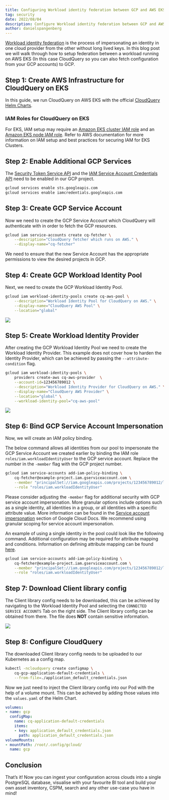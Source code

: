 ```yaml
---
title: Configuring Workload identity federation between GCP and AWS EKS
tag: security
date: 2022/08/04
description: Configure Workload identity federation between GCP and AWS EKS
author: danielspangenberg
---
```



<BlogHeader/>


[Workload identity federation](https://cloud.google.com/iam/docs/configuring-workload-identity-federation) is the process of impersonating an identity in one cloud provider from the other without long lived keys. In this blog post we will walk through how to setup federation between a workload running on AWS EKS (In this case CloudQuery so you can also fetch configuration from your GCP accounts) to GCP.



## Step 1: Create AWS Infrastructure for CloudQuery on EKS 

In this guide, we run CloudQuery on AWS EKS with the official [CloudQuery Helm Charts](https://github.com/cloudquery/helm-charts). 

### IAM Roles for CloudQuery on EKS

For EKS, IAM setup may require an [Amazon EKS cluster IAM role](https://docs.aws.amazon.com/eks/latest/userguide/service_IAM_role.html) and an [Amazon EKS node IAM role](https://docs.aws.amazon.com/eks/latest/userguide/create-node-role.html).  Refer to AWS documentation for more information on IAM setup and best practices for securing IAM for EKS Clusters.

## Step 2: Enable Additional GCP Services

The [Security Token Service API](https://cloud.google.com/iam/docs/reference/sts/rest) and the [IAM Service Account Credentials API](https://cloud.google.com/iam/docs/reference/credentials/rest) need to be enabled in our GCP project.

```bash copy
gcloud services enable sts.googleapis.com
gcloud services enable iamcredentials.googleapis.com
```


## Step 3: Create GCP Service Account

Now we need to create the GCP Service Account which CloudQuery will authenticate with in order to fetch the GCP resources.

```bash copy
gcloud iam service-accounts create cq-fetcher \
    --description="CloudQuery fetcher which runs on AWS." \
    --display-name="cq-fetcher"
```

We need to ensure that the new Service Account has the appropriate permissions to view the desired projects in GCP.


## Step 4: Create GCP Workload Identity Pool

Next, we need to create the GCP Workload Identity Pool.

```bash copy
gcloud iam workload-identity-pools create cq-aws-pool \
    --description="Workload Identity Pool for CloudQuery on AWS." \
    --display-name="CloudQuery AWS Pool" \
    --location="global"
```

![](/images/blog/configuring-workload-identity-federation-between-gcp-and-aws-eks/image0.png)


## Step 5: Create Workload Identity Provider

After creating the GCP Workload Identity Pool we need to create the Workload Identity Provider. This example does not cover how to harden the Identity Provider, which can be achieved by passing the `--attribute-condition` flag.

```bash copy
gcloud iam workload-identity-pools \
    providers create-aws cq-aws-provider  \
    --account-id=123456789012 \
    --description="Workload Identity Provider for CloudQuery on AWS." \
    --display-name="CloudQuery AWS Provider" \
    --location="global" \
    --workload-identity-pool="cq-aws-pool"
```

![](/images/blog/configuring-workload-identity-federation-between-gcp-and-aws-eks/image1.png)


## Step 6: Bind GCP Service Account Impersonation

Now, we will create an IAM policy binding.

The below command allows all identities from our pool to impersonate the GCP Service Account we created earlier by binding the IAM role `roles/iam.workloadIdentityUser` to the GCP service account.  Replace the number in the `-member` flag with the GCP project number. 

```bash copy
gcloud iam service-accounts add-iam-policy-binding \
    cq-fetcher@example-project.iam.gserviceaccount.com \
    --member "principalSet://iam.googleapis.com/projects/123456789012/locations/global/workloadIdentityPools/cq-aws-pool/*" \
    --role "roles/iam.workloadIdentityUser"
```

Please consider adjusting the `-member` flag for additional security with GCP service account impersonation. More granular options include options such as a single identity, all identities in a group, or all identities with a specific attribute value.  More information can be found in the [Service account impersonation](https://cloud.google.com/iam/docs/workload-identity-federation#impersonation) section of Google Cloud Docs.  We recommend using granular scoping for service account impersonation.

An example of using a single identity in the pool could look like the following command.  Additional configuration may be required for attribute mapping and conditions.  Information on defining attribute mapping can be found [here](https://cloud.google.com/iam/docs/workload-identity-federation-with-other-clouds#aws).

```bash copy
gcloud iam service-accounts add-iam-policy-binding \
    cq-fetcher@example-project.iam.gserviceaccount.com \
    --member "principalSet://iam.googleapis.com/projects/123456789012/locations/global/workloadIdentityPools/cq-aws-pool/attribute.aws_role/CQ_AWS_Role" \
    --role "roles/iam.workloadIdentityUser"
```

## Step 7: Download Client library config

The Client library config needs to be downloaded, this can be achieved by navigating to the Workload Identity Pool and selecting the `CONNECTED SERVICE ACCOUNTS` Tab on the right side. The Client library config can be obtained from there. The file does **NOT** contain sensitive information.

![](/images/blog/configuring-workload-identity-federation-between-gcp-and-aws-eks/image2.png)


## Step 8: Configure CloudQuery

The downloaded Client library config needs to be uploaded to our Kubernetes as a config map.

```bash copy
kubectl -ncloudquery create configmap \
    cq-gcp-application-default-credentials \
    --from-file=./application_default_credentials.json
```

Now we just need to inject the Client library config into our Pod with the help of a volume mount. This can be achieved by adding those values into the `values.yaml` of the Helm Chart.

```yaml copy
volumes:
- name: gcp
  configMap:
    name: cq-application-default-credentials
    items:
    - key: application_default_credentials.json
      path: application_default_credentials.json
volumeMounts:
- mountPath: /root/.config/gcloud/
  name: gcp
```


## Conclusion

That’s it! Now you can ingest your configuration across clouds into a single PostgreSQL database, visualise with your favourite BI tool and build your own asset inventory, CSPM, search and any other use-case you have in mind! 
